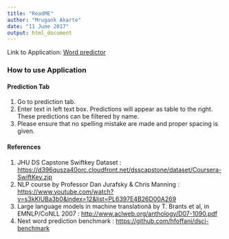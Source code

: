 ```yaml
---
title: "ReadME"
author: "Mrugank Akarte"
date: "11 June 2017"
output: html_document
---
```

Link to Application: [Word predictor](https://mrugankakarte.shinyapps.io/text_predictor/)

### How to use Application

#### Prediction Tab

1. Go to prediction tab.
2. Enter text in left text box. Predictions will appear as table to the right. These predictions can be filtered by name.
3. Please ensure that no spelling mistake are made and proper spacing is given.
   

#### References

1. JHU DS Capstone Swiftkey Dataset :  <https://d396qusza40orc.cloudfront.net/dsscapstone/dataset/Coursera-SwiftKey.zip>
2. NLP course by Professor Dan Jurafsky & Chris Manning : <https://www.youtube.com/watch?v=s3kKlUBa3b0&index=12&list=PL6397E4B26D00A269>
3. Large language models in machine translationâ by T. Brants et al, in EMNLP/CoNLL 2007 : <http://www.aclweb.org/anthology/D07-1090.pdf>
4. Next word prediction benchmark : <https://github.com/hfoffani/dsci-benchmark>
